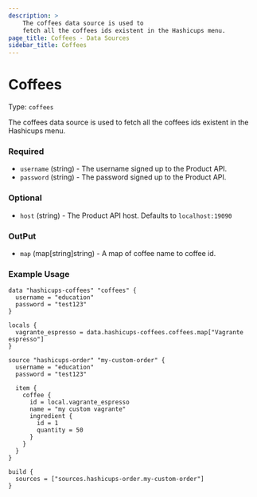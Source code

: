 ```yaml
---
description: >
    The coffees data source is used to
    fetch all the coffees ids existent in the Hashicups menu.
page_title: Coffees - Data Sources
sidebar_title: Coffees
---
```


# Coffees

Type: `coffees`

The coffees data source is used to fetch all the coffees ids existent in the Hashicups menu.

### Required

- `username` (string) - The username signed up to the Product API.
- `password` (string) - The password signed up to the Product API.

### Optional

- `host` (string) - The Product API host. Defaults to `localhost:19090`

### OutPut

- `map` (map[string]string) - A map of coffee name to coffee id.

### Example Usage


```hcl
data "hashicups-coffees" "coffees" {
  username = "education"
  password = "test123"
}

locals {
  vagrante_espresso = data.hashicups-coffees.coffees.map["Vagrante espresso"]
}

source "hashicups-order" "my-custom-order" {
  username = "education"
  password = "test123"

  item {
    coffee {
      id = local.vagrante_espresso
      name = "my custom vagrante"
      ingredient {
        id = 1
        quantity = 50
      }
    }
  }
}

build {
  sources = ["sources.hashicups-order.my-custom-order"]
}
```


